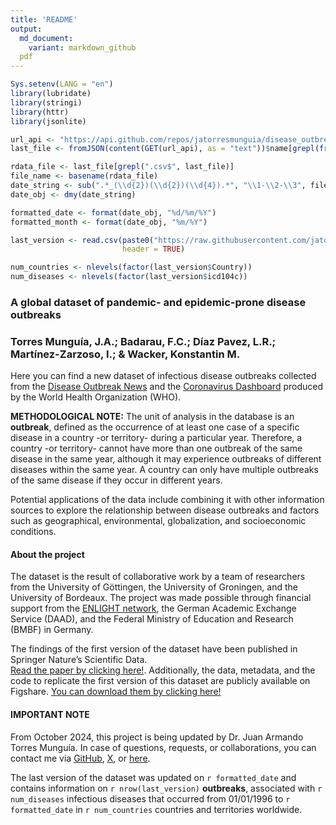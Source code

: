 ```yaml
---
title: 'README'
output: 
  md_document:
    variant: markdown_github
  pdf
---
```


```r
Sys.setenv(LANG = "en")
library(lubridate)
library(stringi)
library(httr)
library(jsonlite)

url_api <- "https://api.github.com/repos/jatorresmunguia/disease_outbreak_news/contents/Last%20update"
last_file <- fromJSON(content(GET(url_api), as = "text"))$name[grepl(fromJSON(content(GET(url_api), as = "text"))$name, pattern = paste0("^outbreaks"))]

rdata_file <- last_file[grepl(".csv$", last_file)]
file_name <- basename(rdata_file)
date_string <- sub(".*_(\\d{2})(\\d{2})(\\d{4}).*", "\\1-\\2-\\3", file_name)
date_obj <- dmy(date_string)

formatted_date <- format(date_obj, "%d/%m/%Y")  
formatted_month <- format(date_obj, "%m/%Y")     

last_version <- read.csv(paste0("https://raw.githubusercontent.com/jatorresmunguia/disease_outbreak_news/refs/heads/main/Last%20update", "/", rdata_file),
                         header = TRUE)

num_countries <- nlevels(factor(last_version$Country))
num_diseases <- nlevels(factor(last_version$icd104c))

```

### **A global dataset of pandemic- and epidemic-prone disease outbreaks**  
### **Torres Munguía, J.A.; Badarau, F.C.; Díaz Pavez, L.R.; Martínez-Zarzoso, I.; & Wacker, Konstantin M.**

Here you can find a new dataset of infectious disease outbreaks collected from the [Disease Outbreak News](https://www.who.int/emergencies/disease-outbreak-news) and the [Coronavirus Dashboard](https://data.who.int/dashboards/covid19) produced by the World Health Organization (WHO). 

**METHODOLOGICAL NOTE:**
The unit of analysis in the database is an **outbreak**, defined as the occurrence of at least one case of a specific disease in a country -or territory- during a particular year. Therefore, a country -or territory- cannot have more than one outbreak of the same disease in the same year, although it may experience outbreaks of different diseases within the same year. A country can only have multiple outbreaks of the same disease if they occur in different years.

Potential applications of the data include combining it with other information sources to explore the relationship between disease outbreaks and factors such as geographical, environmental, globalization, and socioeconomic conditions.

#### About the project ####
The dataset is the result of collaborative work by a team of researchers from the University of Göttingen, the University of Groningen, and the University of Bordeaux. The project was made possible through financial support from the [ENLIGHT network](https://enlight-eu.org/index.php), the German Academic Exchange Service (DAAD), and the Federal Ministry of Education and Research (BMBF) in Germany.

The findings of the first version of the dataset have been published in Springer Nature's Scientific Data.  
[Read the paper by clicking here!](https://www.nature.com/articles/s41597-022-01797-2). Additionally, the data, metadata, and the code to replicate the first version of this dataset are publicly available on Figshare. [You can download them by clicking here!](https://figshare.com/articles/dataset/A_global_dataset_of_pandemic-_and_epidemic-prone_disease_outbreaks/17207183)

#### IMPORTANT NOTE #####
From October 2024, this project is being updated by Dr. Juan Armando Torres Munguía. In case of questions, requests, or collaborations, you can contact me via [GitHub](https://github.com/jatorresmunguia), [X](https://x.com/jtorresmunguia), or [here](https://juan-torresmunguia.netlify.app/contact/). 

The last version of the dataset was updated on `r formatted_date` and contains information on `r nrow(last_version)` **outbreaks**, associated with `r num_diseases` infectious diseases that occurred from 01/01/1996 to `r formatted_date` in `r num_countries` countries and territories worldwide.

